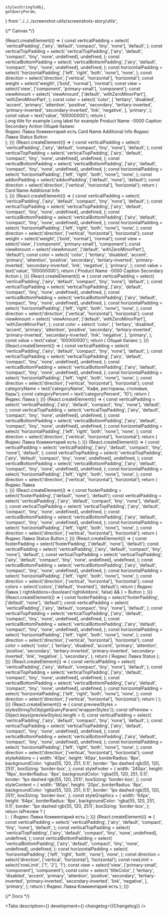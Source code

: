 

    stylesStringToObj,
    getQueryParam,
} from '../../../screenshot-utils/screenshots-story/utils';


<Meta title='Components/PureCell' component={PureCell} id='PureCell' />

{/* Canvas */}

<Story name='PureCell'>
    {React.createElement(() => {
        const verticalPadding = select(
            'verticalPadding',
            ['airy', 'default', 'compact', 'tiny', 'none'],
            'default',
        );
        const verticalTopPadding = select(
            'verticalTopPadding',
            ['airy', 'default', 'compact', 'tiny', 'none', undefined],
            undefined,
        );
        const verticalBottomPadding = select(
            'verticalBottomPadding',
            ['airy', 'default', 'compact', 'tiny', 'none', undefined],
            undefined,
        );
        const horizontalPadding = select(
            'horizontalPadding',
            ['left', 'right', 'both', 'none'],
            'none',
        );
        const direction = select('direction', ['vertical', 'horizontal'], 'horizontal');
        const weight = select('weight', ['bold', 'normal'], 'normal');
        const view = select('view', ['component', 'primary-small'], 'component');
        const viewAmount = select(
            'viewAmount',
            ['default', 'withZeroMinorPart'],
            'withZeroMinorPart',
        );
        const color = select(
            'color',
            [
                'tertiary',
                'disabled',
                'accent',
                'primary',
                'attention',
                'positive',
                'secondary',
                'tertiary-inverted',
                'primary-inverted',
                'secondary-inverted',
                'link',
                'negative',
            ],
            'primary',
        );
        const value = text('value', '100000000');
        return (
            <div
                style={{
                    display: 'flex',
                    justifyContent: 'space-around',
                }}
            >
                <div
                    style={{
                        display: 'flex',
                        gap: '20px',
                        flexWrap: 'nowrap',
                        flexDirection: 'column',
                        flexBasis: '250px',
                    }}
                >
                    <PureCell
                        href={text('href', '')}
                        verticalPadding={verticalPadding}
                        verticalTopPadding={verticalTopPadding}
                        verticalBottomPadding={verticalBottomPadding}
                        horizontalPadding={horizontalPadding}
                        direction={direction}
                    >
                        <PureCell.Graphics>
                            <StarMIcon />
                        </PureCell.Graphics>
                        <PureCell.Content>
                            <PureCell.Main>
                                <PureCell.Text
                                    titleColor='primary'
                                    view='component-primary'
                                    value='Value'
                                    valueColor='secondary'
                                    rowLimit={1}
                                >
                                    Long title for example
                                </PureCell.Text>
                                <PureCell.Text
                                    titleColor='secondary'
                                    view='primary-small'
                                    value='SubValue'
                                    valueColor='secondary'
                                    rowLimit={1}
                                >
                                    Long label for example
                                </PureCell.Text>
                            </PureCell.Main>
                        </PureCell.Content>
                    </PureCell>
                    <PureCell
                        href={text('href', '')}
                        verticalPadding={verticalPadding}
                        verticalTopPadding={verticalTopPadding}
                        verticalBottomPadding={verticalBottomPadding}
                        horizontalPadding={horizontalPadding}
                        direction={direction}
                    >
                        <PureCell.Content>
                            <PureCell.Main>
                                <PureCell.Text titleColor='secondary' view='primary-small'>
                                    Product Name ··0000
                                </PureCell.Text>
                                <PureCell.Amount
                                    view={viewAmount}
                                    value={value}
                                    minorUnits='100'
                                    currency='RUR'
                                    weight={weight}
                                    color={color}
                                />
                            </PureCell.Main>
                            <PureCell.Footer>
                                <Typography.Text titleColor='secondary' view='primary-small'>
                                    Caption Secondary
                                </Typography.Text>
                                <PureCell.FooterButton>Action</PureCell.FooterButton>
                            </PureCell.Footer>
                        </PureCell.Content>
                    </PureCell>
                    <PureCell
                        href={text('href', '')}
                        verticalPadding={verticalPadding}
                        verticalTopPadding={verticalTopPadding}
                        verticalBottomPadding={verticalBottomPadding}
                        horizontalPadding={horizontalPadding}
                        direction={direction}
                    >
                        <PureCell.Content>
                            <PureCell.Main>
                                <PureCell.Text titleColor='secondary' view='primary-small'>
                                    Общий баланс
                                </PureCell.Text>
                                <PureCell.AmountTitle
                                    view={viewAmount}
                                    value={value}
                                    minorUnits='100'
                                    currency='RUR'
                                    transparentMinor={true}
                                    titleProps={{ color }}
                                />
                            </PureCell.Main>
                            <PureCell.Addon verticalAlign='center'>
                                <ChevronForwardMIcon />
                            </PureCell.Addon>
                        </PureCell.Content>
                    </PureCell>
                </div>
                <div
                    style={{
                        display: 'flex',
                        gap: '20px',
                        flexWrap: 'nowrap',
                        flexDirection: 'column',
                    }}
                >
                    <PureCell
                        href={text('href', '')}
                        verticalPadding={verticalPadding}
                        verticalTopPadding={verticalTopPadding}
                        verticalBottomPadding={verticalBottomPadding}
                        horizontalPadding={horizontalPadding}
                        direction={direction}
                    >
                        <PureCell.Content>
                            <PureCell.Main>
                                <PureCell.Text
                                    titleColor='primary'
                                    view='component-primary'
                                    rowLimit={1}
                                >
                                    Яндекс Лавка
                                </PureCell.Text>
                                <PureCell.Category
                                    categoryName={'Кафе, рестораны, столовые, бары'}
                                    categoryPercent={10}
                                />
                            </PureCell.Main>
                            <PureCell.Footer>
                                <PureCell.Comment>Комментарий есть</PureCell.Comment>
                            </PureCell.Footer>
                        </PureCell.Content>
                    </PureCell>
                    <PureCell
                        href={text('href', '')}
                        verticalPadding={verticalPadding}
                        verticalTopPadding={verticalTopPadding}
                        verticalBottomPadding={verticalBottomPadding}
                        horizontalPadding={horizontalPadding}
                        direction={direction}
                    >
                        <PureCell.Graphics>
                            <Circle />
                        </PureCell.Graphics>
                        <PureCell.Content>
                            <PureCell.Main>
                                <PureCell.Text titleColor='primary' view='component-primary'>
                                    Card Name
                                </PureCell.Text>
                                <PureCell.Text titleColor='secondary' view='primary-small'>
                                    Additional Info
                                </PureCell.Text>
                            </PureCell.Main>
                            <PureCell.Addon verticalAlign='center'>
                                <InformationCircleMIcon style={{ color: '#c5c5c7' }} />
                            </PureCell.Addon>
                        </PureCell.Content>
                    </PureCell>
                    <PureCell
                        href={text('href', '')}
                        verticalPadding={verticalPadding}
                        verticalTopPadding={verticalTopPadding}
                        verticalBottomPadding={verticalBottomPadding}
                        horizontalPadding={horizontalPadding}
                        direction={direction}
                    >
                        <PureCell.Graphics>
                            <Circle />
                        </PureCell.Graphics>
                        <PureCell.Content>
                            <PureCell.Main>
                                <PureCell.Text
                                    titleColor='primary'
                                    view='component-primary'
                                    rowLimit={1}
                                >
                                    Яндекс Лавка
                                </PureCell.Text>
                                <PureCell.Category
                                    categoryName={'Кафе, рестораны, столовые, бары'}
                                    categoryPercent={10}
                                />
                            </PureCell.Main>
                            <PureCell.Footer>
                                <PureCell.ExtraSubtitle>Status</PureCell.ExtraSubtitle>
                                <PureCell.FooterButton>Button</PureCell.FooterButton>
                            </PureCell.Footer>
                        </PureCell.Content>
                    </PureCell>
                </div>
            </div>
        );
    })}
</Story>

<Story name='PureCell.Addon'>
    {React.createElement(() => {
        const verticalPadding = select(
            'verticalPadding',
            ['airy', 'default', 'compact', 'tiny', 'none'],
            'default',
        );
        const verticalTopPadding = select(
            'verticalTopPadding',
            ['airy', 'default', 'compact', 'tiny', 'none', undefined],
            undefined,
        );
        const verticalBottomPadding = select(
            'verticalBottomPadding',
            ['airy', 'default', 'compact', 'tiny', 'none', undefined],
            undefined,
        );
        const horizontalPadding = select(
            'horizontalPadding',
            ['left', 'right', 'both', 'none'],
            'none',
        );
        const addonPadding = select('addonPadding', ['default', 'none'], 'default');
        const direction = select('direction', ['vertical', 'horizontal'], 'horizontal');
        return (
            <div
                style={{
                    width: '400px',
                }}
            >
                <PureCell
                    href={text('href', '')}
                    verticalPadding={verticalPadding}
                    verticalTopPadding={verticalTopPadding}
                    verticalBottomPadding={verticalBottomPadding}
                    horizontalPadding={horizontalPadding}
                    direction={direction}
                >
                    <PureCell.Graphics>
                        <Circle />
                    </PureCell.Graphics>
                    <PureCell.Content>
                        <PureCell.Main>
                            <PureCell.Text titleColor='primary' view='component-primary'>
                                Card Name
                            </PureCell.Text>
                            <PureCell.Text titleColor='secondary' view='primary-small'>
                                Additional Info
                            </PureCell.Text>
                        </PureCell.Main>
                        <PureCell.Addon verticalAlign='center' addonPadding={addonPadding}>
                            <InformationCircleMIcon style={{ color: '#c5c5c7' }} />
                        </PureCell.Addon>
                    </PureCell.Content>
                </PureCell>
            </div>
        );
    })}
</Story>

<Story name='PureCell.Amount'>
    {React.createElement(() => {
        const verticalPadding = select(
            'verticalPadding',
            ['airy', 'default', 'compact', 'tiny', 'none'],
            'default',
        );
        const verticalTopPadding = select(
            'verticalTopPadding',
            ['airy', 'default', 'compact', 'tiny', 'none', undefined],
            undefined,
        );
        const verticalBottomPadding = select(
            'verticalBottomPadding',
            ['airy', 'default', 'compact', 'tiny', 'none', undefined],
            undefined,
        );
        const horizontalPadding = select(
            'horizontalPadding',
            ['left', 'right', 'both', 'none'],
            'none',
        );
        const direction = select('direction', ['vertical', 'horizontal'], 'horizontal');
        const weight = select('weight', ['bold', 'normal'], 'normal');
        const view = select('view', ['component', 'primary-small'], 'component');
        const viewAmount = select('viewAmount', ['default', 'withZeroMinorPart'], 'default');
        const color = select(
            'color',
            [
                'tertiary',
                'disabled',
                'accent',
                'primary',
                'attention',
                'positive',
                'secondary',
                'tertiary-inverted',
                'primary-inverted',
                'secondary-inverted',
                'link',
                'negative',
            ],
            'primary',
        );
        const value = text('value', '100000000');
        return (
            <PureCell
                href={text('href', '')}
                verticalPadding={verticalPadding}
                verticalTopPadding={verticalTopPadding}
                verticalBottomPadding={verticalBottomPadding}
                horizontalPadding={horizontalPadding}
                direction={direction}
            >
                <PureCell.Content>
                    <PureCell.Main>
                        <PureCell.Text titleColor='secondary' view='primary-small'>
                            Product Name ··0000
                        </PureCell.Text>
                        <PureCell.Amount
                            view={viewAmount}
                            value={value}
                            minorUnits='100'
                            currency='RUR'
                            weight={weight}
                            color={color}
                        />
                    </PureCell.Main>
                    <PureCell.Footer>
                        <Typography.Text color='secondary' view='primary-small'>
                            Caption Secondary
                        </Typography.Text>
                        <PureCell.FooterButton>Action</PureCell.FooterButton>
                    </PureCell.Footer>
                </PureCell.Content>
            </PureCell>
        );
    })}
</Story>

<Story name='PureCell.AmountTitle'>
    {React.createElement(() => {
        const verticalPadding = select(
            'verticalPadding',
            ['airy', 'default', 'compact', 'tiny', 'none'],
            'default',
        );
        const verticalTopPadding = select(
            'verticalTopPadding',
            ['airy', 'default', 'compact', 'tiny', 'none', undefined],
            undefined,
        );
        const verticalBottomPadding = select(
            'verticalBottomPadding',
            ['airy', 'default', 'compact', 'tiny', 'none', undefined],
            undefined,
        );
        const horizontalPadding = select(
            'horizontalPadding',
            ['left', 'right', 'both', 'none'],
            'none',
        );
        const direction = select('direction', ['vertical', 'horizontal'], 'horizontal');
        const viewAmount = select(
            'viewAmount',
            ['default', 'withZeroMinorPart'],
            'withZeroMinorPart',
        );
        const color = select(
            'color',
            [
                'tertiary',
                'disabled',
                'accent',
                'primary',
                'attention',
                'positive',
                'secondary',
                'tertiary-inverted',
                'primary-inverted',
                'secondary-inverted',
                'link',
                'negative',
            ],
            'primary',
        );
        const value = text('value', '100000000');
        return (
            <PureCell
                href={text('href', '')}
                verticalPadding={verticalPadding}
                verticalTopPadding={verticalTopPadding}
                verticalBottomPadding={verticalBottomPadding}
                horizontalPadding={horizontalPadding}
                direction={direction}
            >
                <PureCell.Content>
                    <PureCell.Main>
                        <PureCell.Text titleColor='secondary' view='primary-small'>
                            Общий баланс
                        </PureCell.Text>
                        <PureCell.AmountTitle
                            view={viewAmount}
                            value={value}
                            minorUnits='100'
                            currency='RUR'
                            transparentMinor={true}
                            titleProps={{ color }}
                        />
                    </PureCell.Main>
                    <PureCell.Addon verticalAlign='center'>
                        <ChevronForwardMIcon />
                    </PureCell.Addon>
                </PureCell.Content>
            </PureCell>
        );
    })}
</Story>

<Story name='PureCell.Category'>
    {React.createElement(() => {
        const verticalPadding = select(
            'verticalPadding',
            ['airy', 'default', 'compact', 'tiny', 'none'],
            'default',
        );
        const verticalTopPadding = select(
            'verticalTopPadding',
            ['airy', 'default', 'compact', 'tiny', 'none', undefined],
            undefined,
        );
        const verticalBottomPadding = select(
            'verticalBottomPadding',
            ['airy', 'default', 'compact', 'tiny', 'none', undefined],
            undefined,
        );
        const horizontalPadding = select(
            'horizontalPadding',
            ['left', 'right', 'both', 'none'],
            'none',
        );
        const direction = select('direction', ['vertical', 'horizontal'], 'horizontal');
        const categoryName = text('categoryName', 'Кафе, рестораны, столовые, бары');
        const categoryPercent = text('categoryPercent', '10');
        return (
            <PureCell
                href={text('href', '')}
                verticalPadding={verticalPadding}
                verticalTopPadding={verticalTopPadding}
                verticalBottomPadding={verticalBottomPadding}
                horizontalPadding={horizontalPadding}
                direction={direction}
            >
                <PureCell.Graphics>
                    <Circle />
                </PureCell.Graphics>
                <PureCell.Content>
                    <PureCell.Main>
                        <PureCell.Text titleColor='primary' view='component-primary' rowLimit={1}>
                            Яндекс Лавка
                        </PureCell.Text>
                        <PureCell.Category
                            categoryName={categoryName}
                            categoryPercent={categoryPercent}
                        />
                    </PureCell.Main>
                </PureCell.Content>
            </PureCell>
        );
    })}
</Story>

<Story name='PureCell.Comment'>
    {React.createElement(() => {
        const verticalPadding = select(
            'verticalPadding',
            ['airy', 'default', 'compact', 'tiny', 'none'],
            'default',
        );
        const verticalTopPadding = select(
            'verticalTopPadding',
            ['airy', 'default', 'compact', 'tiny', 'none', undefined],
            undefined,
        );
        const verticalBottomPadding = select(
            'verticalBottomPadding',
            ['airy', 'default', 'compact', 'tiny', 'none', undefined],
            undefined,
        );
        const horizontalPadding = select(
            'horizontalPadding',
            ['left', 'right', 'both', 'none'],
            'none',
        );
        const direction = select('direction', ['vertical', 'horizontal'], 'horizontal');
        return (
            <PureCell
                href={text('href', '')}
                verticalPadding={verticalPadding}
                verticalTopPadding={verticalTopPadding}
                verticalBottomPadding={verticalBottomPadding}
                horizontalPadding={horizontalPadding}
                direction={direction}
            >
                <PureCell.Content>
                    <PureCell.Main>
                        <PureCell.Text titleColor='primary' view='component-primary' rowLimit={1}>
                            Яндекс Лавка
                        </PureCell.Text>
                        <PureCell.Category
                            categoryName={'Кафе, рестораны, столовые, бары'}
                            categoryPercent={10}
                        />
                    </PureCell.Main>
                    <PureCell.Footer>
                        <PureCell.Comment>Комментарий есть</PureCell.Comment>
                    </PureCell.Footer>
                </PureCell.Content>
            </PureCell>
        );
    })}
</Story>

<Story name='PureCell.Content'>
    {React.createElement(() => {
        const verticalPadding = select(
            'verticalPadding',
            ['airy', 'default', 'compact', 'tiny', 'none'],
            'default',
        );
        const verticalTopPadding = select(
            'verticalTopPadding',
            ['airy', 'default', 'compact', 'tiny', 'none', undefined],
            undefined,
        );
        const verticalBottomPadding = select(
            'verticalBottomPadding',
            ['airy', 'default', 'compact', 'tiny', 'none', undefined],
            undefined,
        );
        const horizontalPadding = select(
            'horizontalPadding',
            ['left', 'right', 'both', 'none'],
            'none',
        );
        const direction = select('direction', ['vertical', 'horizontal'], 'horizontal');
        return (
            <div
                style={{
                    width: '400px',
                }}
            >
                <PureCell
                    href={text('href', '')}
                    verticalPadding={verticalPadding}
                    verticalTopPadding={verticalTopPadding}
                    verticalBottomPadding={verticalBottomPadding}
                    horizontalPadding={horizontalPadding}
                    direction={direction}
                >
                    <PureCell.Graphics>
                        <Circle />
                    </PureCell.Graphics>
                    <PureCell.Content>
                        <PureCell.Main>
                            <PureCell.Text
                                titleColor='primary'
                                view='component-primary'
                                rowLimit={1}
                            >
                                Яндекс Лавка
                            </PureCell.Text>
                            <PureCell.Category
                                categoryName={'Кафе, рестораны, столовые, бары'}
                                categoryPercent={10}
                            />
                        </PureCell.Main>
                        <PureCell.Addon>
                            <InformationCircleMIcon />
                        </PureCell.Addon>
                    </PureCell.Content>
                </PureCell>
            </div>
        );
    })}
</Story>

<Story name='PureCell.Footer'>
    {React.createElement(() => {
        const footerPadding = select('footerPadding', ['default', 'none'], 'default');
        const verticalPadding = select(
            'verticalPadding',
            ['airy', 'default', 'compact', 'tiny', 'none'],
            'default',
        );
        const verticalTopPadding = select(
            'verticalTopPadding',
            ['airy', 'default', 'compact', 'tiny', 'none', undefined],
            undefined,
        );
        const verticalBottomPadding = select(
            'verticalBottomPadding',
            ['airy', 'default', 'compact', 'tiny', 'none', undefined],
            undefined,
        );
        const horizontalPadding = select(
            'horizontalPadding',
            ['left', 'right', 'both', 'none'],
            'none',
        );
        const direction = select('direction', ['vertical', 'horizontal'], 'horizontal');
        return (
            <PureCell
                href={text('href', '')}
                verticalPadding={verticalPadding}
                verticalTopPadding={verticalTopPadding}
                verticalBottomPadding={verticalBottomPadding}
                horizontalPadding={horizontalPadding}
                direction={direction}
            >
                <PureCell.Graphics>
                    <Circle />
                </PureCell.Graphics>
                <PureCell.Content>
                    <PureCell.Main>
                        <PureCell.Text titleColor='primary' view='component-primary' rowLimit={1}>
                            Яндекс Лавка
                        </PureCell.Text>
                        <PureCell.Category
                            categoryName={'Кафе, рестораны, столовые, бары'}
                            categoryPercent={10}
                        />
                    </PureCell.Main>
                    <PureCell.Footer footerPadding={footerPadding}>
                        <PureCell.ExtraSubtitle>Status</PureCell.ExtraSubtitle>
                        <PureCell.FooterButton>Button</PureCell.FooterButton>
                    </PureCell.Footer>
                </PureCell.Content>
            </PureCell>
        );
    })}
</Story>

<Story name='PureCell.FooterButton'>
    {React.createElement(() => {
        const footerPadding = select('footerPadding', ['default', 'none'], 'default');
        const verticalPadding = select(
            'verticalPadding',
            ['airy', 'default', 'compact', 'tiny', 'none'],
            'default',
        );
        const verticalTopPadding = select(
            'verticalTopPadding',
            ['airy', 'default', 'compact', 'tiny', 'none', undefined],
            undefined,
        );
        const verticalBottomPadding = select(
            'verticalBottomPadding',
            ['airy', 'default', 'compact', 'tiny', 'none', undefined],
            undefined,
        );
        const horizontalPadding = select(
            'horizontalPadding',
            ['left', 'right', 'both', 'none'],
            'none',
        );
        const direction = select('direction', ['vertical', 'horizontal'], 'horizontal');
        const colors = select('colors', ['default', 'inverted'], 'default');
        return (
            <PureCell
                href={text('href', '')}
                verticalPadding={verticalPadding}
                verticalTopPadding={verticalTopPadding}
                verticalBottomPadding={verticalBottomPadding}
                horizontalPadding={horizontalPadding}
                direction={direction}
            >
                <PureCell.Content>
                    <PureCell.Main>
                        <PureCell.Text titleColor='primary' view='component-primary' rowLimit={1}>
                            Яндекс Лавка
                        </PureCell.Text>
                        <PureCell.Category
                            categoryName={'Кафе, рестораны, столовые, бары'}
                            categoryPercent={10}
                        />
                    </PureCell.Main>
                    <PureCell.Footer footerPadding={footerPadding}>
                        <PureCell.FooterButton
                            view={select('view', VIEWS, 'primary')}
                            colors={colors}
                            href={text('href', '')}
                            loading={boolean('loading')}
                            disabled={boolean('disabled', false)}
                            block={boolean('block', false)}
                            nowrap={boolean('nowrap', false)}
                            leftAddons={boolean('leftAddons', false) && <StarMIcon />}
                            rightAddons={boolean('rightAddons', false) && <StarMIcon />}
                        >
                            Button
                        </PureCell.FooterButton>
                    </PureCell.Footer>
                </PureCell.Content>
            </PureCell>
        );
    })}
</Story>

<Story name='PureCell.ExtraSubtitle'>
    {React.createElement(() => {
        const footerPadding = select('footerPadding', ['default', 'none'], 'default');
        const verticalPadding = select(
            'verticalPadding',
            ['airy', 'default', 'compact', 'tiny', 'none'],
            'default',
        );
        const verticalTopPadding = select(
            'verticalTopPadding',
            ['airy', 'default', 'compact', 'tiny', 'none', undefined],
            undefined,
        );
        const verticalBottomPadding = select(
            'verticalBottomPadding',
            ['airy', 'default', 'compact', 'tiny', 'none', undefined],
            undefined,
        );
        const horizontalPadding = select(
            'horizontalPadding',
            ['left', 'right', 'both', 'none'],
            'none',
        );
        const direction = select('direction', ['vertical', 'horizontal'], 'horizontal');
        const color = select(
            'color',
            [
                'tertiary',
                'disabled',
                'accent',
                'primary',
                'attention',
                'positive',
                'secondary',
                'tertiary-inverted',
                'primary-inverted',
                'secondary-inverted',
                'link',
                'negative',
            ],
            'secondary',
        );
        return (
            <PureCell
                href={text('href', '')}
                verticalPadding={verticalPadding}
                verticalTopPadding={verticalTopPadding}
                verticalBottomPadding={verticalBottomPadding}
                horizontalPadding={horizontalPadding}
                direction={direction}
            >
                <PureCell.Content>
                    <PureCell.Main>
                        <PureCell.Text titleColor='primary' view='component-primary' rowLimit={1}>
                            Яндекс Лавка
                        </PureCell.Text>
                        <PureCell.Category
                            categoryName={'Кафе, рестораны, столовые, бары'}
                            categoryPercent={10}
                        />
                    </PureCell.Main>
                    <PureCell.Footer footerPadding={footerPadding}>
                        <PureCell.ExtraSubtitle color={color}>Status</PureCell.ExtraSubtitle>
                    </PureCell.Footer>
                </PureCell.Content>
            </PureCell>
        );
    })}
</Story>

<Story name='PureCell.Graphics'>
    {React.createElement(() => {
        const verticalPadding = select(
            'verticalPadding',
            ['airy', 'default', 'compact', 'tiny', 'none'],
            'default',
        );
        const verticalTopPadding = select(
            'verticalTopPadding',
            ['airy', 'default', 'compact', 'tiny', 'none', undefined],
            undefined,
        );
        const verticalBottomPadding = select(
            'verticalBottomPadding',
            ['airy', 'default', 'compact', 'tiny', 'none', undefined],
            undefined,
        );
        const horizontalPadding = select(
            'horizontalPadding',
            ['left', 'right', 'both', 'none'],
            'none',
        );
        const direction = select('direction', ['vertical', 'horizontal'], 'horizontal');
        return (
            <PureCell
                href={text('href', '')}
                verticalPadding={verticalPadding}
                verticalTopPadding={verticalTopPadding}
                verticalBottomPadding={verticalBottomPadding}
                horizontalPadding={horizontalPadding}
                direction={direction}
            >
                <PureCell.Graphics>
                    <Circle />
                </PureCell.Graphics>
            </PureCell>
        );
    })}
</Story>

<Story name='PureCell.Main'>
    {React.createElement(() => {
        const previewStyles = stylesStringToObj(getQueryParam('wrapperStyles'));
        const isPreview = Object.keys(previewStyles).length > 0;
        const verticalPadding = select(
            'verticalPadding',
            ['airy', 'default', 'compact', 'tiny', 'none'],
            'default',
        );
        const verticalTopPadding = select(
            'verticalTopPadding',
            ['airy', 'default', 'compact', 'tiny', 'none', undefined],
            undefined,
        );
        const verticalBottomPadding = select(
            'verticalBottomPadding',
            ['airy', 'default', 'compact', 'tiny', 'none', undefined],
            undefined,
        );
        const horizontalPadding = select(
            'horizontalPadding',
            ['left', 'right', 'both', 'none'],
            'none',
        );
        const direction = select('direction', ['vertical', 'horizontal'], 'horizontal');
        const styleAddons = {
            width: '40px',
            height: '40px',
            borderRadius: '8px',
            backgroundColor: 'rgba(55, 120, 251, 0.1)',
            border: '1px dashed rgb(55, 120, 251)',
            boxSizing: 'border-box',
        };
        const styleFooter = {
            width: '240px',
            height: '16px',
            borderRadius: '8px',
            backgroundColor: 'rgba(55, 120, 251, 0.1)',
            border: '1px dashed rgb(55, 120, 251)',
            boxSizing: 'border-box',
        };
        const styleContent = {
            width: '180px',
            height: '20px',
            borderRadius: '8px',
            backgroundColor: 'rgba(55, 120, 251, 0.1)',
            border: '1px dashed rgb(55, 120, 251)',
            boxSizing: 'border-box',
        };
        const styleGraphics = {
            width: '64px',
            height: '64px',
            borderRadius: '8px',
            backgroundColor: 'rgba(55, 120, 251, 0.1)',
            border: '1px dashed rgb(55, 120, 251)',
            boxSizing: 'border-box',
        };
        return isPreview ? (
            <div style={previewStyles}>
                <div
                    style={{
                        width: '320px',
                        backgroundColor: 'rgba(55, 120, 251, 0.1)',
                        padding: '12px 16px',
                    }}
                >
                    <PureCell padding='default' direction='horizontal'>
                        <PureCell.Graphics verticalAlign='center'>
                            <div style={styleGraphics} />
                        </PureCell.Graphics>
                        <PureCell.Content>
                            <PureCell.Main>
                                <div style={styleContent} />
                                <div style={styleContent} />
                            </PureCell.Main>
                            <PureCell.Addon verticalAlign='center'>
                                <div style={styleAddons} />
                            </PureCell.Addon>
                            <PureCell.Footer footerPadding='default'>
                                <div style={styleFooter} />
                            </PureCell.Footer>
                        </PureCell.Content>
                    </PureCell>
                </div>
            </div>
        ) : (
            <PureCell
                href={text('href', '')}
                verticalPadding={verticalPadding}
                verticalTopPadding={verticalTopPadding}
                verticalBottomPadding={verticalBottomPadding}
                horizontalPadding={horizontalPadding}
                direction={direction}
            >
                <PureCell.Graphics>
                    <Circle />
                </PureCell.Graphics>
                <PureCell.Content>
                    <PureCell.Main>
                        <PureCell.Text titleColor='primary' view='component-primary' rowLimit={1}>
                            Яндекс Лавка
                        </PureCell.Text>
                        <PureCell.Category
                            categoryName={'Кафе, рестораны, столовые, бары'}
                            categoryPercent={10}
                        />
                    </PureCell.Main>
                    <PureCell.Addon></PureCell.Addon>
                    <PureCell.Footer>
                        <PureCell.Comment>Комментарий есть</PureCell.Comment>
                    </PureCell.Footer>
                </PureCell.Content>
            </PureCell>
        );
    })}
</Story>

<Story name='PureCell.Text'>
    {React.createElement(() => {
        const verticalPadding = select(
            'verticalPadding',
            ['airy', 'default', 'compact', 'tiny', 'none'],
            'default',
        );
        const verticalTopPadding = select(
            'verticalTopPadding',
            ['airy', 'default', 'compact', 'tiny', 'none', undefined],
            undefined,
        );
        const verticalBottomPadding = select(
            'verticalBottomPadding',
            ['airy', 'default', 'compact', 'tiny', 'none', undefined],
            undefined,
        );
        const horizontalPadding = select(
            'horizontalPadding',
            ['left', 'right', 'both', 'none'],
            'none',
        );
        const direction = select('direction', ['vertical', 'horizontal'], 'horizontal');
        const rowLimit = select('rowLimit', ['1', '2'], '1');
        const view = select('view', ['primary-small', 'component'], 'component');
        const color = select(
            'titleColor',
            [
                'tertiary',
                'disabled',
                'accent',
                'primary',
                'attention',
                'positive',
                'secondary',
                'tertiary-inverted',
                'primary-inverted',
                'secondary-inverted',
                'link',
                'negative',
            ],
            'primary',
        );
        return (
            <PureCell
                href={text('href', '')}
                verticalPadding={verticalPadding}
                verticalTopPadding={verticalTopPadding}
                verticalBottomPadding={verticalBottomPadding}
                horizontalPadding={horizontalPadding}
                direction={direction}
            >
                <PureCell.Graphics>
                    <Circle />
                </PureCell.Graphics>
                <PureCell.Content>
                    <PureCell.Main>
                        <PureCell.Text
                            titleColor={color}
                            value={text('value', '')}
                            view={view}
                            rowLimit={rowLimit}
                        >
                            Яндекс Лавка
                        </PureCell.Text>
                        <PureCell.Category
                            categoryName={'Кафе, рестораны, столовые, бары'}
                            categoryPercent={10}
                        />
                    </PureCell.Main>
                    <PureCell.Footer>
                        <PureCell.Comment>Комментарий есть</PureCell.Comment>
                    </PureCell.Footer>
                </PureCell.Content>
            </PureCell>
        );
    })}
</Story>

{/* Docs */}

<ComponentHeader name='PureCell' children='Многофункциональная ячейка.' />

<Tabs
    description={<Description />}
    development={<Development />}
    changelog={<Markdown>{Changelog}</Markdown>}
/>
